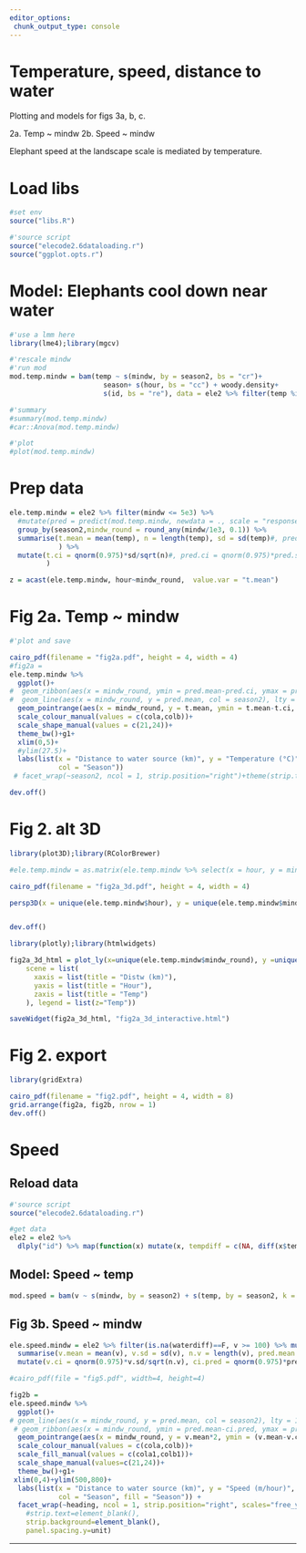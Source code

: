 ```yaml
---
editor_options: 
 chunk_output_type: console
---
```


# Temperature, speed, distance to water
Plotting and models for figs 3a, b, c.

2a. Temp ~ mindw
2b. Speed ~ mindw

Elephant speed at the landscape scale is mediated by temperature.

# Load libs
  
```r
#set env
source("libs.R")
```

```r
#'source script
source("elecode2.6dataloading.r")
source("ggplot.opts.r")
```

# Model: Elephants cool down near water

```r
#'use a lmm here
library(lme4);library(mgcv)

#'rescale mindw
#'run mod
mod.temp.mindw = bam(temp ~ s(mindw, by = season2, bs = "cr")+
                       season+ s(hour, bs = "cc") + woody.density+
                       s(id, bs = "re"), data = ele2 %>% filter(temp %in% 15:40), na.action = na.omit)

#'summary
#summary(mod.temp.mindw)
#car::Anova(mod.temp.mindw)

#'plot
#plot(mod.temp.mindw)
```

# Prep data

```r
ele.temp.mindw = ele2 %>% filter(mindw <= 5e3) %>% 
  #mutate(pred = predict(mod.temp.mindw, newdata = ., scale = "response")) %>% 
  group_by(season2,mindw_round = round_any(mindw/1e3, 0.1)) %>%
  summarise(t.mean = mean(temp), n = length(temp), sd = sd(temp)#, pred.mean = mean(pred, na.rm = T), pred.n = length(pred), pred.sd = sd(pred, na.rm = T)
            ) %>%
  mutate(t.ci = qnorm(0.975)*sd/sqrt(n)#, pred.ci = qnorm(0.975)*pred.sd/sqrt(pred.n)
         )

z = acast(ele.temp.mindw, hour~mindw_round,  value.var = "t.mean")
```



# Fig 2a. Temp ~ mindw

```r
#'plot and save

cairo_pdf(filename = "fig2a.pdf", height = 4, width = 4)
#fig2a = 
ele.temp.mindw %>% 
  ggplot()+
#  geom_ribbon(aes(x = mindw_round, ymin = pred.mean-pred.ci, ymax = pred.mean+pred.ci, group = season2), fill = "grey", alpha = 0.5)+
#  geom_line(aes(x = mindw_round, y = pred.mean, col = season2), lty = 1, lwd = 0.4)+
  geom_pointrange(aes(x = mindw_round, y = t.mean, ymin = t.mean-t.ci, ymax = t.mean+t.ci, col = season2, shape = season2), fatten = 7, stroke = 0.7, fill = "white", position = position_dodge(width = 0.5),lwd = 0.2, lty = 1)+
  scale_colour_manual(values = c(cola,colb))+
  scale_shape_manual(values = c(21,24))+
  theme_bw()+g1+
  xlim(0,5)+
  #ylim(27.5)+
  labs(list(x = "Distance to water source (km)", y = "Temperature (°C)",
            col = "Season"))
 # facet_wrap(~season2, ncol = 1, strip.position="right")+theme(strip.text=element_blank(), strip.background=element_blank(), panel.spacing.y=unit)

dev.off()
```

# Fig 2. alt 3D

```r

library(plot3D);library(RColorBrewer)

#ele.temp.mindw = as.matrix(ele.temp.mindw %>% select(x = hour, y = mindw_round, z = t.mean))

cairo_pdf(filename = "fig2a_3d.pdf", height = 4, width = 4)

persp3D(x = unique(ele.temp.mindw$hour), y = unique(ele.temp.mindw$mindw_round), z = z, col = brewer.pal(9,"YlOrRd"), ticktype = "detailed", xlab = "Hour", ylab = "Distance_water (km)", zlab = "Temp", clab = "Temp", NAcol = 1, phi = 20, theta = 45, contour = T, main = "B", line = 0)


dev.off()

```

```r
library(plotly);library(htmlwidgets)

fig2a_3d_html = plot_ly(x=unique(ele.temp.mindw$mindw_round), y =unique(ele.temp.mindw$hour), z=~z, type = "surface", colors = "YlOrRd",  name = "Temp") %>% layout(title = "Fig 2a. 3D-interactive",
    scene = list(
      xaxis = list(title = "Distw (km)"),
      yaxis = list(title = "Hour"),
      zaxis = list(title = "Temp")
    ), legend = list(z="Temp"))

saveWidget(fig2a_3d_html, "fig2a_3d_interactive.html")
```

# Fig 2. export

```r
library(gridExtra)

cairo_pdf(filename = "fig2.pdf", height = 4, width = 8)
grid.arrange(fig2a, fig2b, nrow = 1)
dev.off()
```

# Speed

## Reload data

```r
#'source script
source("elecode2.6dataloading.r")
```

```r
#get data
ele2 = ele2 %>%
  dlply("id") %>% map(function(x) mutate(x, tempdiff = c(NA, diff(x$temp, lag = 1)), waterdiff = c(diff(x$mindw, lag = 1), NA)) %>% mutate(towater = as.factor(ifelse(waterdiff < 0, "to", "away")))) %>% bind_rows() %>% mutate(temp = round_any(temp,2))

```

## Model: Speed ~ temp

```r
mod.speed = bam(v ~ s(mindw, by = season2) + s(temp, by = season2, k = 4) + season2 + woody.density + s(id, bs = "re"), data = ele2 %>% filter(v >= 100))
```

## Fig 3b. Speed ~ mindw

```r

ele.speed.mindw = ele2 %>% filter(is.na(waterdiff)==F, v >= 100) %>% mutate(v.pred = predict(mod.speed, newdata = ., scale = "response", allow.new.levels = T), heading = ifelse(waterdiff < 0, "in", "out")) %>%  group_by(season2, heading, mindw_round = round_any(mindw/1e3, 0.15)) %>%
  summarise(v.mean = mean(v), v.sd = sd(v), n.v = length(v), pred.mean = mean(v.pred, na.rm = T), pred.sd=sd(v.pred, na.rm = T), pred.n = length(v.pred)) %>%
  mutate(v.ci = qnorm(0.975)*v.sd/sqrt(n.v), ci.pred = qnorm(0.975)*pred.sd/sqrt(pred.n))
```


```r
#cairo_pdf(file = "fig5.pdf", width=4, height=4)

fig2b = 
ele.speed.mindw %>%
  ggplot()+
# geom_line(aes(x = mindw_round, y = pred.mean, col = season2), lty = 1)+
 # geom_ribbon(aes(x = mindw_round, ymin = pred.mean-ci.pred, ymax = pred.mean+ci.pred), fill = "grey", alpha = 0.5)+
  geom_pointrange(aes(x = mindw_round, y = v.mean*2, ymin = (v.mean-v.ci)*2, ymax = (v.mean+v.ci)*2, col = season2, shape = season2), fatten = 7, fill = "white", lty = 1, lwd = 0.2, stroke = 0.7, position = position_dodge(width = 0.2))+
  scale_colour_manual(values = c(cola,colb))+
  scale_fill_manual(values = c(cola1,colb1))+
  scale_shape_manual(values=c(21,24))+
  theme_bw()+g1+
 xlim(0,4)+ylim(500,800)+
  labs(list(x = "Distance to water source (km)", y = "Speed (m/hour)",
            col = "Season", fill = "Season")) +
  facet_wrap(~heading, ncol = 1, strip.position="right", scales="free_y")+theme(
    #strip.text=element_blank(),
    strip.background=element_blank(), 
    panel.spacing.y=unit)
```

----